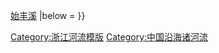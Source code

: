 {{Navbox
|name = 灵江水系
|title = [[中国河流]]：[[灵江]]水系
|titlestyle = 
|image = 
|state = 

|group1 = [[干流]]
|list1 = [[石长坑]] - [[曹溪]] - [[曹店港]] - [[永安溪]] - [[灵江]] - [[椒江]]
|group2 = [[支流]]
|list2 = [[永宁江]] {{!}} [[始丰溪]]
|below = }}<noinclude>
[[Category:浙江河流模版]]
[[Category:中国沿海诸河流]]</noinclude>